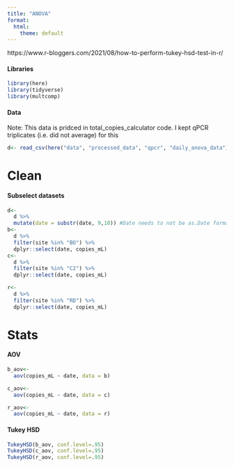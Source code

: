 ```yaml
---
title: "ANOVA"
format:
  html:
    theme: default
---
```


https://www.r-bloggers.com/2021/08/how-to-perform-tukey-hsd-test-in-r/

#### Libraries

```r
library(here)
library(tidyverse)
library(multcomp)
```

#### Data

Note: This data is pridced in total_copies_calculator code. I kept qPCR triplicates (i.e. did not average) for this

```r
d<- read_csv(here("data", "processed_data", "qpcr", "daily_anova_data"))
```

# Clean

#### Subselect datasets

```r
d<-
  d %>%
  mutate(date = substr(date, 9,10)) #Date needs to not be as.Date format
b<-
  d %>%
  filter(site %in% "BO") %>%
  dplyr::select(date, copies_mL)  
c<-
  d %>%
  filter(site %in% "C2") %>%
  dplyr::select(date, copies_mL)

r<-
  d %>%
  filter(site %in% "RD") %>%
  dplyr::select(date, copies_mL)
```

# Stats

#### AOV

```r
b_aov<- 
  aov(copies_mL ~ date, data = b)

c_aov<- 
  aov(copies_mL ~ date, data = c)

r_aov<- 
  aov(copies_mL ~ date, data = r)
```

#### Tukey HSD

```r
TukeyHSD(b_aov, conf.level=.95)
TukeyHSD(c_aov, conf.level=.95)
TukeyHSD(r_aov, conf.level=.95)
```
